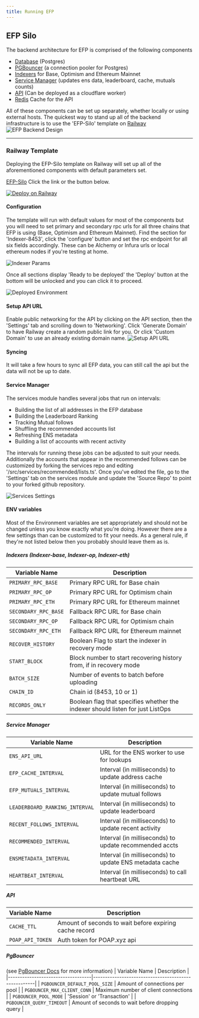 ```yaml
---
title: Running EFP
---
```


## EFP Silo

The backend architecture for EFP is comprised of the following components

- [Database](https://hub.docker.com/_/postgres) (Postgres)
- [PGBouncer](https://hub.docker.com/r/pgbouncer/pgbouncer) (a connection pooler for Postgres)
- [Indexers](https://github.com/ethereumfollowprotocol/indexer) for Base, Optimism and Ethereum Mainnet
- [Service Manager](https://github.com/ethereumfollowprotocol/services) (updates ens data, leaderboard, cache, mutuals counts)
- [API](https://github.com/ethereumfollowprotocol/api) (Can be deployed as a cloudflare worker)
- [Redis](https://hub.docker.com/_/redis) Cache for the API

All of these components can be set up separately, whether locally or using external hosts.  The quickest way to stand up all of the backend infrastructure is to use the 'EFP-Silo' template on [Railway](https://railway.app)
![EFP Backend Design](/backend-design.png)


---
### Railway Template

Deploying the EFP-Silo template on Railway will set up all of the aforementioned components with default parameters set. 

[EFP-Silo](https://railway.app/template/pDGEZm?referralCode=AavWEU) Click the link or the button below.

[![Deploy on Railway](https://railway.com/button.svg)](https://railway.app/template/pDGEZm?referralCode=AavWEU)

#### Configuration

The template will run with default values for most of the components but you will need to set primary and secondary rpc urls for all three chains that EFP is using (Base, Optimism and Ethereum Mainnet).  Find the section for 'Indexer-8453', click the 'configure' button and set the rpc endpoint for all six fields accordingly. These can be Alchemy or Infura urls or local ethereum nodes if you're testing at home.

![Indexer Params](/set-rpc.png)

Once all sections display 'Ready to be deployed' the 'Deploy' button at the bottom will be unlocked and you can click it to proceed.

![Deployed Environment](/deployed-environment.png)

#### Setup API URL
Enable public networking for the API by clicking on the API section, then the 'Settings' tab and scrolling down to 'Networking'.  Click 'Generate Domain' to have Railway create a random public link for you.  Or click 'Custom Domain' to use an already existing domain name.
![Setup API URL](/setup-api-url.png)

#### Syncing
It will take a few hours to sync all EFP data, you can still call the api but the data will not be up to date.

#### Service Manager
The services module handles several jobs that run on intervals:
- Building the list of all addresses in the EFP database
- Building the Leaderboard Ranking
- Tracking Mutual follows
- Shuffling the recommended accounts list 
- Refreshing ENS metadata
- Building a list of accounts with recent activity

The intervals for running these jobs can be adjusted to suit your needs.  Additionally the accounts that appear in the recommended follows can be customized by forking the services repo and editing '/src/services/recommended/lists.ts'.  Once you've edited the file, go to the 'Settings' tab on the services module and update the 'Source Repo' to point to your forked github repository.

![Services Settings](/services-settings-repo.png)


#### ENV variables
Most of the Environment variables are set appropriately and should not be changed unless you know exactly what you're doing.  However there are a few settings than can be customized to fit your needs.  As a general rule, if they're not listed below then you probably should leave them as is.

##### Indexers (Indexer-base, Indexer-op, Indexer-eth)
| Variable Name                   | Description                                                             |
|---------------------------------|-------------------------------------------------------------------------|
| `PRIMARY_RPC_BASE`              | Primary RPC URL for Base chain                                          |
| `PRIMARY_RPC_OP`                | Primary RPC URL for Optimism chain                                      |
| `PRIMARY_RPC_ETH`               | Primary RPC URL for Ethereum mainnet                                    |
| `SECONDARY_RPC_BASE`            | Fallback RPC URL for Base chain                                         |
| `SECONDARY_RPC_OP`              | Fallback RPC URL for Optimism chain                                     |
| `SECONDARY_RPC_ETH`             | Fallback RPC URL for Ethereum mainnet                                   |
| `RECOVER_HISTORY`               | Boolean Flag to start the indexer in recovery mode                      |
| `START_BLOCK`                   | Block number to start recovering history from, if in recovery mode      |
| `BATCH_SIZE`                    | Number of events to batch before uploading                              |
| `CHAIN_ID`                      | Chain id (8453, 10 or 1)                                                |
| `RECORDS_ONLY`                  | Boolean flag that specifies whether the indexer should listen for just ListOps |

##### Service Manager
| Variable Name                   | Description                                              |
|---------------------------------|----------------------------------------------------------|
| `ENS_API_URL`                   | URL for the ENS worker to use for lookups                |
| `EFP_CACHE_INTERVAL`            | Interval (in milliseconds) to update address cache       |
| `EFP_MUTUALS_INTERVAL`          | Interval (in milliseconds) to update mutual follows      |
| `LEADERBOARD_RANKING_INTERVAL`  | Interval (in milliseconds) to update leaderboard         |
| `RECENT_FOLLOWS_INTERVAL`       | Interval (in milliseconds) to update recent activity     |
| `RECOMMENDED_INTERVAL`          | Interval (in milliseconds) to update recommended accts   |
| `ENSMETADATA_INTERVAL`          | Interval (in milliseconds) to update ENS metadata cache  |
| `HEARTBEAT_INTERVAL`            | Interval (in milliseconds) to call heartbeat URL         |

##### API
| Variable Name                   | Description                                             |
|---------------------------------|---------------------------------------------------------|
| `CACHE_TTL`                     | Amount of seconds to wait before expiring cache record  |
| `POAP_API_TOKEN`                | Auth token for POAP.xyz api                             |

##### PgBouncer
(see [PgBouncer Docs](https://www.pgbouncer.org/config.html) for more information)
| Variable Name                     | Description                                         |
|-----------------------------------|-----------------------------------------------------|
| `PGBOUNCER_DEFAULT_POOL_SIZE`     | Amount of connections per pool                      |
| `PGBOUNCER_MAX_CLIENT_CONN`       | Maximum number of client connections                |
| `PGBOUNCER_POOL_MODE`             | 'Session' or 'Transaction'                          |
| `PGBOUNCER_QUERY_TIMEOUT`         | Amount of seconds to wait before dropping query     |